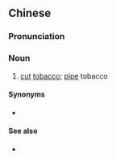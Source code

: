 ==Chinese==
{{zh-forms|s=烟丝}}

===Pronunciation===
{{zh-pron
|m=yānsī
|c=jin1 si1
|mn=qz,xm,zz:ian-si
|cat=n
}}

===Noun===
{{zh-noun}}

# [[cut]] [[tobacco]]; [[pipe]] tobacco

====Synonyms====
* {{zh-l|薰絲}}

====See also====
* {{zh-l|菸絲}}